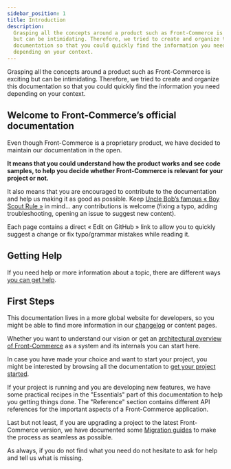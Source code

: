 ```yaml
---
sidebar_position: 1
title: Introduction
description:
  Grasping all the concepts around a product such as Front-Commerce is exciting
  but can be intimidating. Therefore, we tried to create and organize this
  documentation so that you could quickly find the information you need
  depending on your context.
---
```



Grasping all the concepts around a product such as Front-Commerce is exciting
but can be intimidating. Therefore, we tried to create and organize this
documentation so that you could quickly find the information you need depending
on your context.

## Welcome to Front-Commerce’s official documentation

Even though Front-Commerce is a proprietary product, we have decided to maintain
our documentation in the open.

**It means that you could understand how the product works and see code samples,
to help you decide whether Front-Commerce is relevant for your project or not.**

It also means that you are encouraged to contribute to the documentation and
help us making it as good as possible. Keep
[Uncle Bob’s famous « Boy Scout Rule »](http://wiki.c2.com/?BoyScoutRule) in
mind… any contributions is welcome (fixing a typo, adding troubleshooting,
opening an issue to suggest new content).

Each page contains a direct « Edit on GitHub » link to allow you to quickly
suggest a change or fix typo/grammar mistakes while reading it.

## Getting Help

If you need help or more information about a topic, there are different ways
[you can get help](https://help.front-commerce.com/en/articles/5910607-when-how-can-i-reach-the-front-commerce-support-team).

## First Steps

This documentation lives in a more global website for developers, so you might
be able to find more information in our [changelog](/changelog) or content
pages.

Whether you want to understand our vision or get an
[architectural overview of Front-Commerce](/docs/concepts/architecture-overview)
as a system and its internals you can start here.

In case you have made your choice and want to start your project, you might be
interested by browsing all the documentation to
[get your project started](/docs/essentials/installation).

If your project is running and you are developing new features, we have some
practical recipes in the "Essentials" part of this documentation to help you
getting things done. The "Reference" section contains different API references
for the important aspects of a Front-Commerce application.

Last but not least, if you are upgrading a project to the latest Front-Commerce
version, we have documented some
[Migration guides](/docs/appendices/migration-guides) to make the process as
seamless as possible.

As always, if you do not find what you need do not hesitate to <ContactLink>ask
for help and tell us what is missing</ContactLink>.
